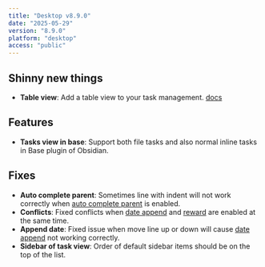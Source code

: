 ```yaml
---
title: "Desktop v8.9.0"
date: "2025-05-29"
version: "8.9.0"
platform: "desktop"
access: "public"
---
```


## Shinny new things

- **Table view**: Add a table view to your task management. [docs](/docs/task-view/table-view)

## Features

- **Tasks view in base**: Support both file tasks and also normal inline tasks in Base plugin of Obsidian.

## Fixes

- **Auto complete parent**: Sometimes line with indent will not work correctly when [auto complete parent](/docs/task-status#parent-task-automation) is enabled.
- **Conflicts**: Fixed conflicts when [date append](/docs/append-date) and [reward](/docs/reward) are enabled at the same time.
- **Append date**: Fixed issue when move line up or down will cause [date append](/docs/append-date) not working correctly.
- **Sidebar of task view**: Order of default sidebar items should be on the top of the list.
